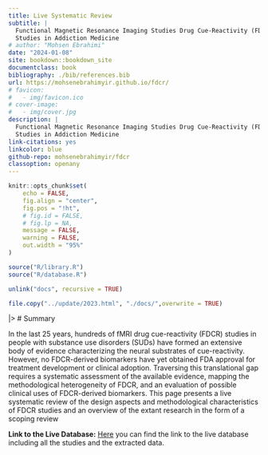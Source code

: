```yaml
--- 
title: Live Systematic Review
subtitle: | 
  Functional Magnetic Resonance Imaging Studies Drug Cue-Reactivity (FDCR)
  Studies in Addiction Medicine
# author: "Mohsen Ebrahimi"
date: "2024-01-08"
site: bookdown::bookdown_site
documentclass: book
bibliography: ./bib/references.bib
url: https://mohsenebrahimyir.github.io/fdcr/
# favicon: 
#   - img/favicon.ico
# cover-image:
#   - img/cover.jpg
description: |
  Functional Magnetic Resonance Imaging Studies Drug Cue-Reactivity (FDCR)
  Studies in Addiction Medicine
link-citations: yes
linkcolor: blue
github-repo: mohsenebrahimyir/fdcr
classoption: openany
---
```


```r
knitr::opts_chunk$set(
	echo = FALSE,
	fig.align = "center",
	fig.pos = "!ht",
	# fig.id = FALSE,
	# fig.lp = NA,
	message = FALSE,
	warning = FALSE,
	out.width = "95%"
)
```

```r
source("R/library.R")
source("R/database.R")

unlink("docs", recursive = TRUE)
```


```r
file.copy("../update/2023.html", "./docs/",overwrite = TRUE)
```

|> # Summary

In the last 25 years, hundreds of fMRI drug cue-reactivity (FDCR) studies in people with substance use disorders (SUDs) have formed an extensive body of evidence characterizing the neural substrates of cue-reactivity. However, no FDCR-derived biomarkers have yet obtained FDA approval for treatment development or clinical adoption. Traversing this translational gap requires a systematic assessment of the available evidence, mapping the methodological heterogeneity of FDCR, and an evaluation of possible clinical uses of FDCR-derived biomarkers. This page presents a live systematic review of the design aspects and methodological characteristics of FDCR studies and an overview of the extant research in the form of a scoping review

**Link to the Live Database:**
[Here](https://docs.google.com/spreadsheets/d/1ZpGM57pZMhZZdD4IhxQw6sG_9uRJmukxCwrLPHZoMYU/edit?usp=drivesdk) you can find the link to the live database including all the studies and the extracted data.
